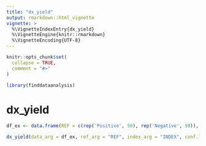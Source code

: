 ```yaml
---
title: "dx_yield"
output: rmarkdown::html_vignette
vignette: >
  %\VignetteIndexEntry{dx_yield}
  %\VignetteEngine{knitr::rmarkdown}
  %\VignetteEncoding{UTF-8}
---
```


```r
knitr::opts_chunk$set(
  collapse = TRUE,
  comment = "#>"
)
```

```r
library(finddataanalysis)
```

<!-- This vignette is generated by fusen: do not edit by hand -->

<!--
 You need to run the 'description' chunk in the '0-dev_history.Rmd' file before continuing your code there.
-->


# dx_yield 

```r

df_ex <- data.frame(REF = c(rep('Positive', 50), rep('Negative', 50)), INDEX = c(rep('Positive', 3), rep('Negative', 78), rep('Positive', 19)))

dx_yield(data_arg = df_ex, ref_arg = "REF", index_arg = "INDEX", conf.level = 0.95)

```


